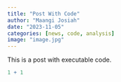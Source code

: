 ```yaml
---
title: "Post With Code"
author: "Maangi Josiah"
date: "2023-11-05"
categories: [news, code, analysis]
image: "image.jpg"
---
```


This is a post with executable code.

```r
1 + 1
```

